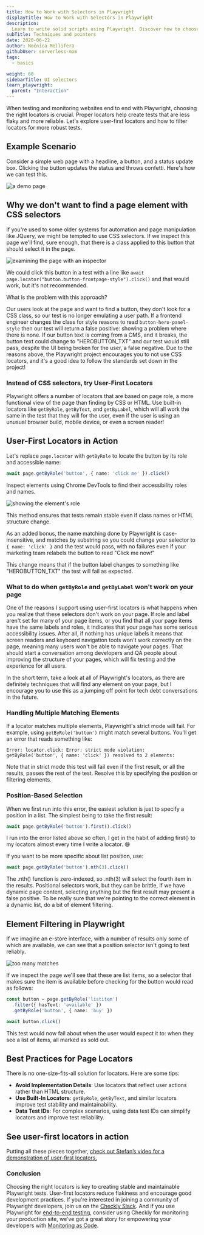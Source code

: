 ```yaml
---
title: How to Work with Selectors in Playwright
displayTitle: How to Work with Selectors in Playwright
description: 
  Learn to write solid scripts using Playwright. Discover how to choose stable selectors and start enhancing your skills today.
subTitle: Techniques and pointers
date: 2020-06-22
author: Nočnica Mellifera
githubUser: serverless-mom
tags:
  - basics

weight: 60
sidebarTitle: UI selectors
learn_playwright:
  parent: "Interaction"
---
```


When testing and monitoring websites end to end with Playwright, choosing the right locators is crucial. Proper locators help create tests that are less flaky and more reliable. Let's explore user-first locators and how to filter locators for more robust tests.

## Example Scenario

Consider a simple web page with a headline, a button, and a status update box. Clicking the button updates the status and throws confetti. Here's how we can test this.

![a demo page](/samples/images/user-first1.png)

## Why we don't want to find a page element with CSS selectors
If you're used to some older systems for automation and page manipulation like JQuery, we might be tempted to use CSS selectors. If we inspect this page we'll find, sure enough, that there is a class applied to this button that should select it in the page.

![examining the page with an inspector](/samples/images/user-first2.png)

We could click this button in a test with a line like `await page.locator("button.button-frontpage-style").click()` and that would work, but it's not recommended.

What is the problem with this approach?

Our users look at the page and want to find a button, they don't look for a CSS class, so our test is no longer emulating a user path.
If a frontend engineer changes the class for style reasons to read `button-hero-panel-style` then our test will return a false positive: showing a problem where there is none.
If our button text is coming from a CMS, and it breaks, the button text could change to "HEROBUTTON_TXT" and our test would still pass, despite the UI being broken for the user, a false negative.
Due to the reasons above, the Playwright project encourages you to not use CSS locators, and it's a good idea to follow the standards set down in the project!

### Instead of CSS selectors, try User-First Locators
Playwright offers a number of locators that are based on page role, a more functional view of the page than finding by CSS or HTML. Use built-in locators like `getByRole`, `getByText`, and `getByLabel`, which will all work the same in the test that they will for the user, even if the user is using an unusual browser build, mobile device, or even a screen reader!

## User-First Locators in Action
Let's replace `page.locator` with `getByRole` to locate the button by its role and accessible name:

```ts
await page.getByRole('button', { name: 'click me' }).click()
```

Inspect elements using Chrome DevTools to find their accessibility roles and names.

![showing the element's role](/samples/images/user-first3.png)

This method ensures that tests remain stable even if class names or HTML structure change.

As an added bonus, the name matching done by Playwright is case-insensitive, and matches by substring so you could change your selector to `{ name: 'click' }` and the test would pass, with no failures even if your marketing team relabels the button to read "Click me now!"

This change means that if the button label changes to something like "HEROBUTTON_TXT" the test will fail as expected.

### What to do when `getByRole` and `getByLabel` won't work on your page

One of the reasons I support using user-first locators is what happens when you realize that these selectors don't work on your page. If role and label aren't set for many of your page items, or you find that all your page items have the same labels and roles, it indicates that your page has some serious accessibility issues. After all, if nothing has unique labels it means that screen readers and keyboard navigation tools won't work correctly on the page, meaning many users won't be able to navigate your pages. That should start a conversation among developers and QA people about improving the structure of your pages, which will fix testing and the experience for all users.

In the short term, take a look at all of Playwright's locators, as there are definitely techniques that will find any element on your page, but I encourage you to use this as a jumping off point for tech debt conversations in the future.

### Handling Multiple Matching Elements
If a locator matches multiple elements, Playwright's strict mode will fail. For example, using `getByRole('button')` might match several buttons. You'll get an error that reads something like:

`Error: locator.click: Error: strict mode violation: getByRole('button', { name: 'click' }) resolved to 2 elements:`


Note that in strict mode this test will fail even if the first result, or all the results, passes the rest of the test. Resolve this by specifying the position or filtering elements.

### Position-Based Selection
When we first run into this error, the easiest solution is just to specify a position in a list. The simplest being to take the first result:

```ts
await page.getByRole('button').first().click()
```

I run into the error listed above so often, I get in the habit of adding first() to my locators almost every time I write a locator. 😅

If you want to be more specific about list position, use:

```ts
await page.getByRole('button').nth(3).click()
```

The .nth() function is zero-indexed, so .nth(3) will select the fourth item in the results. Positional selectors work, but they can be brittle, if we have dynamic page content, selecting anything but the first result may present a false positive. To be really sure that we're pointing to the correct element in a dynamic list, do a bit of element filtering.

## Element Filtering in Playwright
If we imagine an e-store interface, with a number of results only some of which are available, we can see that a position selector isn't going to test reliably.

![too many matches](/samples/images/user-first4.png)

If we inspect the page we'll see that these are list items, so a selector that makes sure the item is available before checking for the button would read as follows:

```ts
const button = page.getByRole('listitem')
  .filter({ hasText: 'available' })
  .getByRole('button', { name: 'buy' })

await button.click()
```

This test would now fail about when the user would expect it to: when they see a list of items, all marked as sold out.

## Best Practices for Page Locators

There is no one-size-fits-all solution for locators. Here are some tips:

- **Avoid Implementation Details**: Use locators that reflect user actions rather than HTML structure.
- **Use Built-In Locators**: `getByRole`, `getByText`, and similar locators improve test stability and maintainability.
- **Data Test IDs**: For complex scenarios, using data test IDs can simplify locators and improve test reliability.

## See user-first locators in action

Putting all these pieces together, [check out Stefan’s video for a demonstration of user-first locators.](https://www.youtube.com/watch?v=9RJMNU4eNEc)

### Conclusion

Choosing the right locators is key to creating stable and maintainable Playwright tests. User-first locators reduce flakiness and encourage good development practices. If you're interested in joining a community of Playwright developers, join us on the [Checkly Slack](https://www.checklyhq.com/slack/).  And if you use Playwright for [end-to-end testing](https://www.checklyhq.com/guides/playwright-testing-to-monitoring/), consider using Checkly for monitoring your production site, we’ve got a great story for empowering your developers with [Monitoring as Code](https://www.checklyhq.com/guides/monitoring-as-code/).
